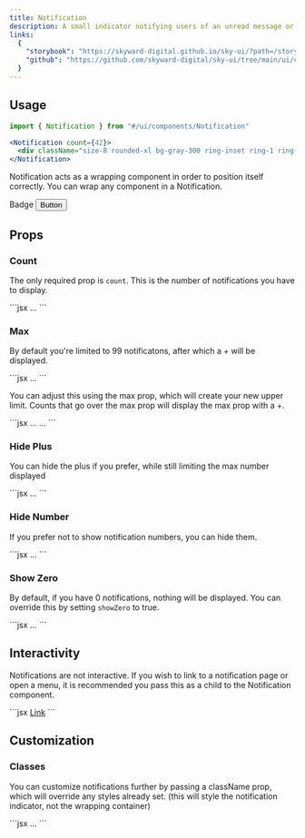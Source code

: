 ```yaml
---
title: Notification
description: A small indicator notifying users of an unread message or event.
links:
  {
    "storybook": "https://skyward-digital.github.io/sky-ui/?path=/story/ui-components-notification--default",
    "github": "https://github.com/skyward-digital/sky-ui/tree/main/ui/components/Notification",
  }
---
```



<CodePreview client:load>
  <div className="space-x-6">
    <Notification count={50}>
      <div className="size-8 rounded-xl bg-gray-300 ring-inset ring-1 ring-gray-400/50"></div>
    </Notification>
    <Notification count={100}>
      <div className="size-8 rounded-xl bg-gray-300 ring-inset ring-1 ring-gray-400/50"></div>
    </Notification>
    <Notification count={50} hideNumber>
      <div className="size-8 rounded-xl bg-gray-300 ring-inset ring-1 ring-gray-400/50"></div>
    </Notification>
  </div>
</CodePreview>

## Usage

```jsx
import { Notification } from "#/ui/components/Notification"
```

```jsx
<Notification count={42}>
  <div className="size-8 rounded-xl bg-gray-300 ring-inset ring-1 ring-gray-400/50"></div>
</Notification>
```

Notification acts as a wrapping component in order to position itself correctly. You can wrap any component in a Notification.

<CodePreview client:load>
  <div className="space-x-6">
    <Notification count={50}>
      <Bell01Icon className="size-6 text-gray-600" />
    </Notification>
    <Notification count={50}>
      <Badge>Badge</Badge>
    </Notification>
    <Notification count={50}>
      <Button>Button</Button>
    </Notification>
  </div>
</CodePreview>

## Props

### Count

The only required prop is `count`. This is the number of notifications you have to display.

<CodePreview client:load>
  <Notification count={50}>
    <div className="size-8 rounded-xl bg-gray-300 ring-inset ring-1 ring-gray-400/50"></div>
  </Notification>
  <div slot="code">
    ```jsx
    <Notification count={50}>...</Notification>
    ```
  </div>
</CodePreview>

### Max

By default you're limited to 99 notificatons, after which a + will be displayed.

<CodePreview client:load>
  <Notification count={200}>
    <div className="size-8 rounded-xl bg-gray-300 ring-inset ring-1 ring-gray-400/50"></div>
  </Notification>
  <div slot="code">
    ```jsx
    <Notification count={200}>...</Notification>
    ```
  </div>
</CodePreview>

You can adjust this using the max prop, which will create your new upper limit. Counts that go over the max prop will display the max prop with a +.

<CodePreview client:load>
  <div className="space-x-6">
    <Notification count={123} max={999}>
      <div className="size-8 rounded-xl bg-gray-300 ring-inset ring-1 ring-gray-400/50"></div>
    </Notification>
    <Notification count={1000} max={999}>
      <div className="size-8 rounded-xl bg-gray-300 ring-inset ring-1 ring-gray-400/50"></div>
    </Notification>
  </div>
  <div slot="code">
    ```jsx
    <Notification count={123} max={999}>
      ...
    </Notification>
    <Notification count={1000} max={999}>
      ...
    </Notification>
    ```
  </div>
</CodePreview>

### Hide Plus

You can hide the plus if you prefer, while still limiting the max number displayed

<CodePreview client:load>
  <Notification count={200} hidePlus>
    <div className="size-8 rounded-xl bg-gray-300 ring-inset ring-1 ring-gray-400/50"></div>
  </Notification>
  <div slot="code">
    ```jsx
    <Notification count={200} hidePlus>
      ...
    </Notification>
    ```
  </div>
</CodePreview>

### Hide Number

If you prefer not to show notification numbers, you can hide them.

<CodePreview client:load>
  <Notification count={200} hideNumber>
    <div className="size-8 rounded-xl bg-gray-300 ring-inset ring-1 ring-gray-400/50"></div>
  </Notification>
  <div slot="code">
    ```jsx
    <Notification count={200} hideNumber>
      ...
    </Notification>
    ```
  </div>
</CodePreview>

### Show Zero

By default, if you have 0 notifications, nothing will be displayed. You can override this by setting `showZero` to true.

<CodePreview client:load>
  <Notification count={0} showZero>
    <div className="size-8 rounded-xl bg-gray-300 ring-inset ring-1 ring-gray-400/50"></div>
  </Notification>
  <div slot="code">
    ```jsx
    <Notification count={0} showZero>
      ...
    </Notification>
    ```
  </div>
</CodePreview>

## Interactivity

Notifications are not interactive. If you wish to link to a notification page or open a menu, it is recommended you pass this as a child to the Notification component.

<CodePreview client:load>
  <Notification count={50}>
    <a href="#">
      <div className="size-8 rounded-xl bg-gray-300 ring-inset ring-1 ring-gray-400/50"></div>
    </a>
  </Notification>
  <div slot="code">
    ```jsx
    <Notification count={50}>
      <a href="#">Link</a>
    </Notification>
    ```
  </div>
</CodePreview>

## Customization

### Classes

You can customize notifications further by passing a className prop, which will override any styles already set. (this will style the notification indicator, not the wrapping container)

<CodePreview client:load>
  <Notification count={50} className="bg-indigo-500">
    <div className="size-8 rounded-xl bg-gray-300 ring-inset ring-1 ring-gray-400/50"></div>
  </Notification>
  <div slot="code">
    ```jsx
    <Notification count={50} className="bg-indigo-500">
      ...
    </Notification>
    ```
  </div>
</CodePreview>
